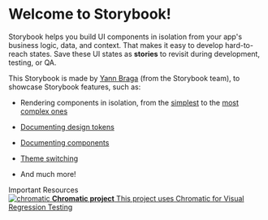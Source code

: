 
<Meta title="Getting Started/With Frontend Design" />

<style>
  {`
  .subheading {
    --mediumdark: '#999999';
    font-weight: 900;
    font-size: 13px;
    color: #999;
    letter-spacing: 6px;
    line-height: 24px;
    text-transform: uppercase;
    margin-bottom: 12px;
    margin-top: 40px;
  }

  .link-list {
    display: grid;
    grid-template-columns: 1fr;
    grid-template-rows: 1fr;
    row-gap: 10px;
  }

  @media (min-width: 620px) {
    .link-list {
      row-gap: 20px;
      column-gap: 20px;
      grid-template-columns: 1fr 1fr;
    }
  }

  @media all and (-ms-high-contrast:none) {
  .link-list {
      display: -ms-grid;
      -ms-grid-columns: 1fr 1fr;
      -ms-grid-rows: 1fr 1fr;
    }
  }

  .link-item {
    padding: 20px;
    border: 1px solid #00000010;
    border-radius: 5px;
    transition: background 150ms ease-out, border 150ms ease-out, transform 150ms ease-out;
    color: #333333;
    display: flex;
    align-items: flex-start;
  }

  .link-item--title-only {
    align-items: center;
  }

  .link-item:hover {
    border-color: #1EA7FD50;
    transform: translate3d(0, -3px, 0);
    box-shadow: rgba(0, 0, 0, 0.08) 0 3px 10px 0;
  }

  .link-item:active {
    border-color: #1EA7FD;
    transform: translate3d(0, 0, 0);
  }

  .link-item strong {
    font-weight: 700;
    display: block;
    margin-bottom: 2px;
  }

  .link-item img {
    height: 40px;
    width: 40px;
    margin-right: 15px;
    flex: none;
  }

  .link-item span,
  .link-item p {
    margin: 0;
    font-size: 14px;
    line-height: 20px;
  }

  .link-item span strong:first-of-type {
    font-size: 15px;
    line-height: 20px;
  }

  .tip {
    display: inline-block;
    border-radius: 1em;
    font-size: 11px;
    line-height: 12px;
    font-weight: 700;
    background: #E7FDD8;
    color: #66BF3C;
    padding: 4px 12px;
    margin-right: 10px;
    vertical-align: top;
  }

  .tip-wrapper {
    font-size: 13px;
    line-height: 20px;
    margin-top: 40px;
    margin-bottom: 40px;
  }

  .tip-wrapper code {
    font-size: 12px;
    display: inline-block;
  }


  `}
</style>

# Welcome to Storybook!

Storybook helps you build UI components in isolation from your app's business logic, data, and context.
That makes it easy to develop hard-to-reach states. Save these UI states as **stories** to revisit during development, testing, or QA.

This Storybook is made by [Yann Braga](https://twitter.com/yannbf) (from the Storybook team), to showcase Storybook features, such as:

- Rendering components in isolation, from the <a href="./?path=/story/components-button--default&panel=right">simplest</a> to the <a href="./?path=/story/userflows-app--home&panel=right">most complex ones</a>
- <a href="./?path=/docs/design-system-colors--docs">
    Documenting design tokens
  </a>
- <a href="./?path=/docs/components-button--default">Documenting components</a>

- <a href="./?path=/story/components-button--default&globals=theme:dark">
    Theme switching
  </a>
- And much more!

<div className="subheading">Important Resources</div>
<div className="link-list">
  
  <a className="link-item" href="https://www.chromatic.com" target="_blank">
    <img src={Chromatic} alt="chromatic" />
    <span>
      <strong>Chromatic project</strong>
      This project uses Chromatic for Visual Regression Testing
    </span>
  </a>
</div>
